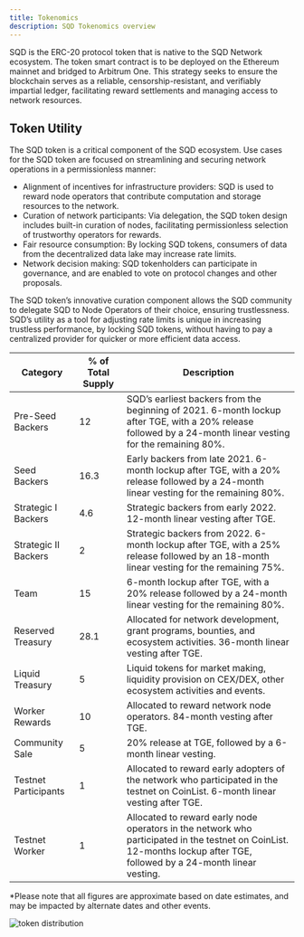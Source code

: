 ```yaml
---
title: Tokenomics
description: SQD Tokenomics overview
---
```


SQD is the ERC-20 protocol token that is native to the SQD Network ecosystem. The token smart contract is to be deployed on the Ethereum mainnet and bridged to Arbitrum One. This strategy seeks to ensure the blockchain serves as a reliable, censorship-resistant, and verifiably impartial ledger, facilitating reward settlements and managing access to network resources.

## Token Utility

The SQD token is a critical component of the SQD ecosystem. Use cases for the SQD token are focused on streamlining and securing network operations in a permissionless manner:

- Alignment of incentives for infrastructure providers: SQD is used to reward node operators that contribute computation and storage resources to the network.
- Curation of network participants: Via delegation, the SQD token design includes built-in curation of nodes, facilitating permissionless selection of trustworthy operators for rewards.
- Fair resource consumption: By locking SQD tokens, consumers of data from the decentralized data lake may increase rate limits.
- Network decision making: SQD tokenholders can participate in governance, and are enabled to vote on protocol changes and other proposals.

The SQD token’s innovative curation component allows the SQD community to delegate SQD to Node Operators of their choice, ensuring trustlessness. SQD’s utility as a tool for adjusting rate limits is unique in increasing trustless performance, by locking SQD tokens, without having to pay a centralized provider for quicker or more efficient data access.

| Category             | % of Total Supply | Description                                                                                                                                                             |
| -------------------- | ----------------- | ----------------------------------------------------------------------------------------------------------------------------------------------------------------------- |
| Pre-Seed Backers     | 12                | SQD’s earliest backers from the beginning of 2021. 6-month lockup after TGE, with a 20% release followed by a 24-month linear vesting for the remaining 80%.            |
| Seed Backers         | 16.3              | Early backers from late 2021. 6-month lockup after TGE, with a 20% release followed by a 24-month linear vesting for the remaining 80%.                                 |
| Strategic I Backers  | 4.6               | Strategic backers from early 2022. 12-month linear vesting after TGE.                                                                                                   |
| Strategic II Backers | 2                 | Strategic backers from 2022. 6-month lockup after TGE, with a 25% release followed by an 18-month linear vesting for the remaining 75%.                                 |
| Team                 | 15                | 6-month lockup after TGE, with a 20% release followed by a 24-month linear vesting for the remaining 80%.                                                               |
| Reserved Treasury    | 28.1              | Allocated for network development, grant programs, bounties, and ecosystem activities. 36-month linear vesting after TGE.                                               |
| Liquid Treasury      | 5                 | Liquid tokens for market making, liquidity provision on CEX/DEX, other ecosystem activities and events.                                                                 |
| Worker Rewards       | 10                | Allocated to reward network node operators. 84-month vesting after TGE.                                                                                                 |
| Community Sale       | 5                 | 20% release at TGE, followed by a 6-month linear vesting.                                                                                                               |
| Testnet Participants | 1                 | Allocated to reward early adopters of the network who participated in the testnet on CoinList. 6-month linear vesting after TGE.                                        |
| Testnet Worker       | 1                 | Allocated to reward early node operators in the network who participated in the testnet on CoinList. 12-months lockup after TGE, followed by a 24-month linear vesting. |

\*Please note that all figures are approximate based on date estimates, and may be impacted by alternate dates and other events.

![token distribution](https://s3-us-west-1.amazonaws.com/compliance-ico-af-us-west-1/production/images/attachments/original/0cb/c17/cb-/0cbc17cb-54f2-47b6-a1df-f0e87b3b7b74-1704220851-1ebd638dcaaf078a359bafcf15d62c1cbf723834.png)
